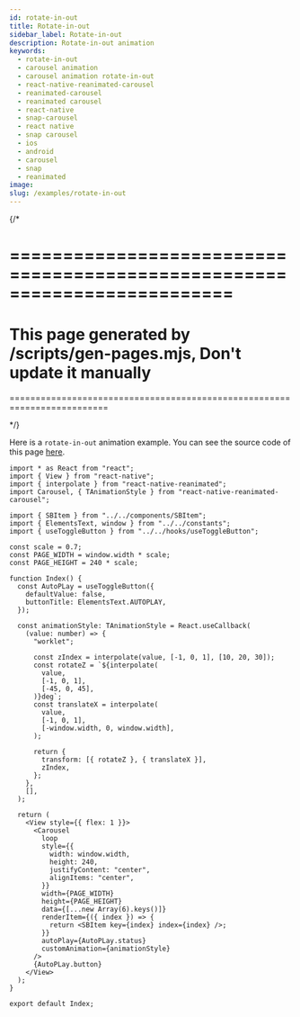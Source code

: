 ```yaml
---
id: rotate-in-out
title: Rotate-in-out
sidebar_label: Rotate-in-out
description: Rotate-in-out animation
keywords:
  - rotate-in-out
  - carousel animation
  - carousel animation rotate-in-out
  - react-native-reanimated-carousel
  - reanimated-carousel
  - reanimated carousel
  - react-native
  - snap-carousel
  - react native
  - snap carousel
  - ios
  - android
  - carousel
  - snap
  - reanimated
image:
slug: /examples/rotate-in-out
---
```


{/* 

=========================================================================
=========================================================================
This page generated by /scripts/gen-pages.mjs, Don't update it manually 
=========================================================================
=========================================================================

*/}

Here is a `rotate-in-out` animation example. You can see the source code of this page [here](https://github.com/dohooo/react-native-reanimated-carousel/blob/main/example/app/src/pages/rotate-in-out/index.tsx).


<Page page='rotate-in-out' />

```tsx copy
import * as React from "react";
import { View } from "react-native";
import { interpolate } from "react-native-reanimated";
import Carousel, { TAnimationStyle } from "react-native-reanimated-carousel";

import { SBItem } from "../../components/SBItem";
import { ElementsText, window } from "../../constants";
import { useToggleButton } from "../../hooks/useToggleButton";

const scale = 0.7;
const PAGE_WIDTH = window.width * scale;
const PAGE_HEIGHT = 240 * scale;

function Index() {
  const AutoPLay = useToggleButton({
    defaultValue: false,
    buttonTitle: ElementsText.AUTOPLAY,
  });

  const animationStyle: TAnimationStyle = React.useCallback(
    (value: number) => {
      "worklet";

      const zIndex = interpolate(value, [-1, 0, 1], [10, 20, 30]);
      const rotateZ = `${interpolate(
        value,
        [-1, 0, 1],
        [-45, 0, 45],
      )}deg`;
      const translateX = interpolate(
        value,
        [-1, 0, 1],
        [-window.width, 0, window.width],
      );

      return {
        transform: [{ rotateZ }, { translateX }],
        zIndex,
      };
    },
    [],
  );

  return (
    <View style={{ flex: 1 }}>
      <Carousel
        loop
        style={{
          width: window.width,
          height: 240,
          justifyContent: "center",
          alignItems: "center",
        }}
        width={PAGE_WIDTH}
        height={PAGE_HEIGHT}
        data={[...new Array(6).keys()]}
        renderItem={({ index }) => {
          return <SBItem key={index} index={index} />;
        }}
        autoPlay={AutoPLay.status}
        customAnimation={animationStyle}
      />
      {AutoPLay.button}
    </View>
  );
}

export default Index;

```